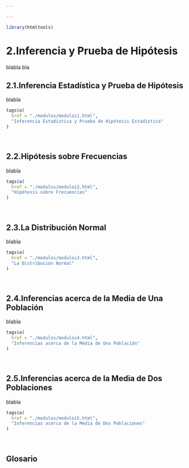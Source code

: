 ```yaml
---

---
```


```r
library(htmltools)
```


# 2.Inferencia y Prueba de Hipótesis

blabla bla 

## 2.1.Inferencia Estadística y Prueba de Hipótesis

blabla  

```r
tags$a(
  href = "./modulos/moduloi1.html",
  "Inferencia Estadística y Prueba de Hipótesis Estadística"
)
```

$~$

## 2.2.Hipótesis sobre Frecuencias

blabla

```r
tags$a(
  href = "./modulos/moduloi2.html",
  "Hipótesis sobre Frecuencias"
)
```

$~$

## 2.3.La Distribución Normal

blabla

```r
tags$a(
  href = "./modulos/moduloi3.html",
  "La Distribución Normal"
)
```

$~$

## 2.4.Inferencias acerca de la Media de Una Población

blabla

```r
tags$a(
  href = "./modulos/moduloi4.html",
  "Inferencias acerca de la Media de Una Población"
)
```

$~$

## 2.5.Inferencias acerca de la Media de Dos Poblaciones

blabla

```r
tags$a(
  href = "./modulos/moduloi5.html",
  "Inferencias acerca de la Media de Dos Poblaciones"
)
```

$~$

## Glosario 